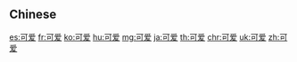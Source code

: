 {{also|可愛}}
==Chinese==
{{zh-see|可愛}}

[[es:可爱]]
[[fr:可爱]]
[[ko:可爱]]
[[hu:可爱]]
[[mg:可爱]]
[[ja:可爱]]
[[th:可爱]]
[[chr:可爱]]
[[uk:可爱]]
[[zh:可爱]]